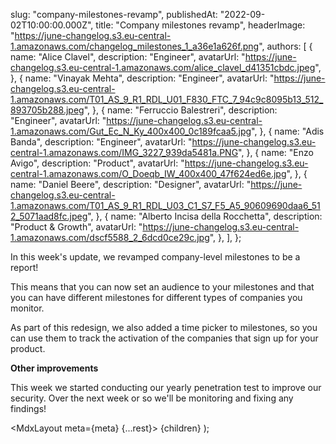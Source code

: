 
  slug: "company-milestones-revamp",
  publishedAt: "2022-09-02T10:00:00.000Z",
  title: "Company milestones revamp",
  headerImage:
    "https://june-changelog.s3.eu-central-1.amazonaws.com/changelog_milestones_1_a36e1a626f.png",
  authors: [
    {
      name: "Alice Clavel",
      description: "Engineer",
      avatarUrl:
        "https://june-changelog.s3.eu-central-1.amazonaws.com/alice_clavel_d41351cbdc.jpeg",
    },
    {
      name: "Vinayak Mehta",
      description: "Engineer",
      avatarUrl:
        "https://june-changelog.s3.eu-central-1.amazonaws.com/T01_AS_9_R1_RDL_U01_F830_FTC_7_94c9c8095b13_512_893705b288.jpeg",
    },
    {
      name: "Ferruccio Balestreri",
      description: "Engineer",
      avatarUrl:
        "https://june-changelog.s3.eu-central-1.amazonaws.com/Gut_Ec_N_Ky_400x400_0c189fcaa5.jpg",
    },
    {
      name: "Adis Banda",
      description: "Engineer",
      avatarUrl: "https://june-changelog.s3.eu-central-1.amazonaws.com/IMG_3227_939da5481a.PNG",
    },
    {
      name: "Enzo Avigo",
      description: "Product",
      avatarUrl:
        "https://june-changelog.s3.eu-central-1.amazonaws.com/O_Doeqb_IW_400x400_47f624ed6e.jpg",
    },
    {
      name: "Daniel Beere",
      description: "Designer",
      avatarUrl:
        "https://june-changelog.s3.eu-central-1.amazonaws.com/T01_AS_9_R1_RDL_U03_C1_S7_F5_A5_90609690daa6_512_5071aad8fc.jpeg",
    },
    {
      name: "Alberto Incisa della Rocchetta",
      description: "Product & Growth",
      avatarUrl: "https://june-changelog.s3.eu-central-1.amazonaws.com/dscf5588_2_6dcd0ce29c.jpg",
    },
  ],
};

In this week's update, we revamped company-level milestones to be a report!

This means that you can now set an audience to your milestones and that you can have different milestones for different types of companies you monitor.

As part of this redesign, we also added a time picker to milestones, so you can use them to track the activation of the companies that sign up for your product.

**Other improvements**

This week we started conducting our yearly penetration test to improve our security. Over the next week or so we'll be monitoring and fixing any findings!

  <MdxLayout meta={meta} {...rest}>
    {children}
  </MdxLayout>
);
